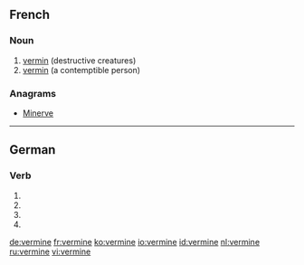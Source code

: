 ==French==

===Noun===
{{fr-noun|f|-}}

# [[vermin]] (destructive creatures)
# [[vermin]] (a contemptible person)

===Anagrams===
* [[Minerve#French|Minerve]]

----

==German==

===Verb===
{{head|de}}

# {{de-verb form of|verminen|1|s|g}}
# {{de-verb form of|verminen|1|s|k1}}
# {{de-verb form of|verminen|3|s|k1}}
# {{de-verb form of|verminen|i|s}}

[[de:vermine]]
[[fr:vermine]]
[[ko:vermine]]
[[io:vermine]]
[[id:vermine]]
[[nl:vermine]]
[[ru:vermine]]
[[vi:vermine]]
